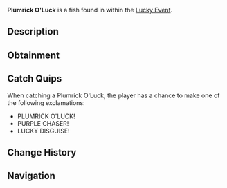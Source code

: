 {{FishInfobox
|image          = Plumrick O'Luck.png
|rarity         = Limited
|sea            = First Sea
|location       = [[Lucky Event]]
|sublocation    = 
|sources        = Fishing Rod
|radar_location = 
|prog_speed     = -55
|xp             = 1900
|weather        = Rain
|time           = 
|season         = Spring
|bait           = Lucky
|base_weight    = 300
|base_value     = 5000
|weight_range   = 180
|base_chance    = 4
|base_resil     = 20
}}
'''Plumrick O'Luck''' is a {{Rarity|Limited}} fish found in within the [[Lucky Event]].

== Description ==
{{Description|A hefty purple fish with stylish shades, it glides through pools where St. Patrick's luck runs deep!|Bestiary Entry}}

== Obtainment ==
{{Description|Appears randomly in Lucky Event pools, lured by a rainbow glow.|Bestiary Hint}}
{{Fish Availability|
Lucky Event/Plumrick O'Luck
|top_rods      = 
Leviathan's Fang Rod\20687.11\53625.95;
Free Spirit Rod\18037.31\51306.27;
Trident Rod\17033.3\48450.38;
Ethereal Prism Rod\16702.87\36246.95;
Seraphic Rod\16299.13\36576.75;
Resourceful Rod\12725.16\30992.75;
Destiny Rod\13846.41\31966.03;
Heaven's Rod\12987.01\30662.12;
No-Life Rod\16142.98\38667.18;
Lucky Rod\9408.96\25397.68;
Brick Built Rod\9089.55\27182.06;
Fungal Rod\10342.62\28486.75;
Challenger's Rod\15068.78\36214.25;
Rod Of The Forgotten Fang\15026.65\34930.09;
Rod Of The Depths\13192.49\31209.13;
Rod Of The Exalted One\13058.74\32533.24;
Zeus Rod\12892.08\30831.47;
Verdant Shear Rod\12636.58\30266.45;
Blazebringer Rod\12360.44\31155.08;
Depthseeker Rod\11940.55\29980.93;
Avalanche Rod\10562.91\26572.56;
Volcanic Rod\10069.74\27547.65;
Steady Rod\4066.63\10016.72
|recommended   = Trident Rod
}}

== Catch Quips ==
When catching a Plumrick O'Luck, the player has a chance to make one of the following exclamations:
* PLUMRICK O'LUCK!
* PURPLE CHASER!
* LUCKY DISGUISE!

== Change History ==
{{Change History|{{subst:Current Version}}}}

== Navigation ==
{{Fish Navbox|Lucky Event}}